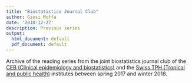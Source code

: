 ```yaml
---
title: "Biostatistics Journal Club"
author: Giusi Moffa
date: '2018-12-27'
description: Previous series
output:
  html_document: default
  pdf_document: default
---
```


Archive of the reading series from the joint biostatistics journal club of the [CEB (Clinical epidemiology and biostatistics)](http://ceb-institute.org/ceb) and the [Swiss TPH (Tropical and public health)](https://www.swisstph.ch/en/) institutes between spring 2017 and winter 2018.